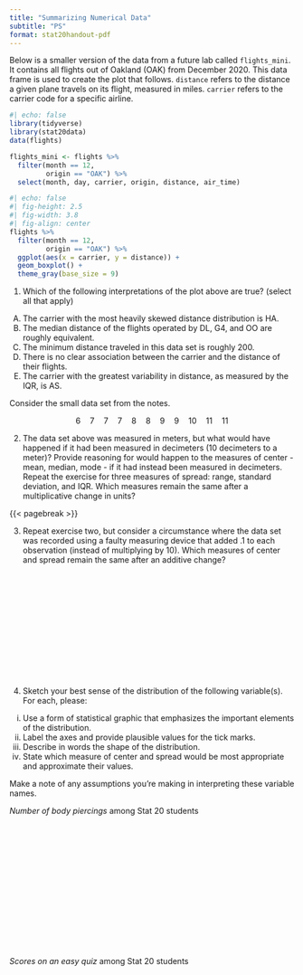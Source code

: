 ```yaml
---
title: "Summarizing Numerical Data"
subtitle: "PS"
format: stat20handout-pdf
---
```


<!--
@. In the space below, outline a procedure to take a data set like the following and return a single statistic that fulfills the desiderata:
   a. The statistic will increase in magnitude as variability increases
   b. The statistic will decrease in magnitude as the variability decreases
   c. The statistic is zero when there is no variability

You can express your procedure as a written recipe or using mathematical notation.

$$ 6 \quad 7 \quad 7 \quad  7 \quad 8 \quad  8 \quad 9 \quad 9 \quad 10 \quad 11  \quad 11$$
-->

Below is a smaller version of the data from a future lab called `flights_mini`. It contains all flights out of Oakland (OAK) from December 2020. This data frame is used to create the plot that follows. `distance` refers to the distance a given plane travels on its flight, measured in miles. `carrier` refers to the carrier code for a specific airline.

```r
#| echo: false
library(tidyverse)
library(stat20data)
data(flights)

flights_mini <- flights %>%
  filter(month == 12,
         origin == "OAK") %>%
  select(month, day, carrier, origin, distance, air_time)
```


```r
#| echo: false
#| fig-height: 2.5
#| fig-width: 3.8
#| fig-align: center
flights %>%
  filter(month == 12,
         origin == "OAK") %>%
  ggplot(aes(x = carrier, y = distance)) +
  geom_boxplot() +
  theme_gray(base_size = 9)
```

 
@. Which of the following interpretations of the plot above are true? (select all that apply)

(A) The carrier with the most heavily skewed distance distribution is HA.
(B) The median distance of the flights operated by DL, G4, and OO are roughly equivalent.
(C) The minimum distance traveled in this data set is roughly 200.
(D) There is no clear association between the carrier and the distance of their flights.
(E) The carrier with the greatest variability in distance, as measured by the IQR, is AS.




Consider the small data set from the notes.

$$ 6 \quad 7 \quad 7 \quad  7 \quad 8 \quad  8 \quad 9 \quad 9 \quad 10 \quad 11  \quad 11$$

@. The data set above was measured in meters, but what would have happened if it had been measured in decimeters (10 decimeters to a meter)? Provide reasoning for would happen to the measures of center - mean, median, mode - if it had instead been measured in decimeters. Repeat the exercise for three measures of spread: range, standard deviation, and IQR. Which measures remain the same after a multiplicative change in units?

{{< pagebreak >}}

@. Repeat exercise two, but consider a circumstance where the data set was recorded using a faulty measuring device that added .1 to each observation (instead of multiplying by 10). Which measures of center and spread remain the same after an additive change?

\
\
\
\
\
\
\
\
\
\
\


@. Sketch your best sense of the distribution of the following variable(s). For each, please: 

  i. Use a form of statistical graphic that emphasizes the important elements of the distribution.
  ii. Label the axes and provide plausible values for the tick marks.
  iii. Describe in words the shape of the distribution.
  iv. State which measure of center and spread would be most appropriate and approximate their values.

Make a note of any assumptions you're making in interpreting these variable names.

*Number of body piercings* among Stat 20 students

\
\
\
\
\
\
\
\
\
\
\
\
\

*Scores on an easy quiz* among Stat 20 students

\
\
\
\
\
\
\
\
\
\
\
\
\

